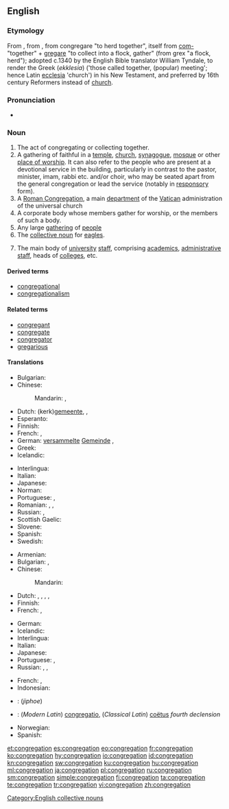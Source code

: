 {{also|congrégâtion}}
==English==

===Etymology===
From {{etyl|fro|en}} {{term|congregacion|lang=fro}}, from {{etyl|la|en}} {{m|la|congregātiō}}, from congregare "to herd together", itself from [[com-]] "together" + [[gregare]] "to collect into a flock, gather" (from grex "a flock, herd"); adopted c.1340 by the English Bible translator William Tyndale, to render the Greek (''ekklesia'') ('those called together, (popular) meeting'; hence Latin [[ecclesia]] 'church') in his New Testament, and preferred by 16th century Reformers instead of [[church]].

===Pronunciation===
* {{rhymes|eɪʃən|lang=en}}

===Noun===
{{en-noun}}
# The act of congregating or collecting together.
# A gathering of faithful in a [[temple]], [[church]], [[synagogue]], [[mosque]] or other [[place of worship]]. It can also refer to the people who are present at a devotional service in the building, particularly in contrast to the pastor, minister, imam, rabbi etc. and/or choir, who may be seated apart from the general congregation or lead the service (notably in [[responsory]] form).
# A [[Roman Congregation]], a main [[department]] of the [[Vatican]] administration of the universal church
# A corporate body whose members gather for worship, or the members of such a body.
# Any large [[gathering]] of [[people]]
# The [[collective noun]] for [[eagle|eagles]].
# {{context|UK|Oxford University|lang=en}} The main body of [[university]] [[staff]], comprising [[academic]]s, [[administrative]] [[staff]], heads of [[college]]s, etc.

====Derived terms====
* [[congregational]]
* [[congregationalism]]

====Related terms====
* [[congregant]]
* [[congregate]]
* [[congregator]]
* [[gregarious]]

====Translations====
{{trans-top|A religious gathering of people in a place of worship; its ordinary audience}}
* Bulgarian: {{t|bg|па́ство|n|sc=Cyrl}}
* Chinese:
*: Mandarin: {{t+|cmn|會眾|sc=Hani}}, {{t|cmn|会众|tr=huìzhōng|sc=Hani}}
* Dutch: (kerk)[[gemeente]], {{t+|nl|congregatie}}, {{t+|nl|kudde}}
* Esperanto: {{t|eo|kongregacio}}
* Finnish: {{t+|fi|seurakunta}}
* French: {{t|fr|assemblée des fidèles|f}}, {{t+|fr|congrégation|f}}
* German: [[versammelt]]e [[Gemeinde]] {{g|f}}, {{t+|de|Gemeinde|f}}
* Greek: {{t+|el|εκκλησίασμα|n}}
* Icelandic: {{t|is|söfnuður|m}}
{{trans-mid}}
* Interlingua: {{t|ia|congregation}}
* Italian: {{t+|it|assemblea}}
* Japanese: {{t+|ja|会衆|tr=かいしゅう, kaishū|sc=Jpan}}
* Norman: {{t|nrf|congrégâtion|f}}
* Portuguese: {{t+|pt|congregação|f}}, {{t+|pt|assembleia}}
* Romanian: {{t+|ro|congregație|f}}, {{t|ro|adunare de fideli}}, {{t|ro|organzație fondată religios|f}}
* Russian: {{t+|ru|па́ства|f}}, {{t+|ru|конгрега́ция|f}}
* Scottish Gaelic: {{t|gd|coitheanal|m}}
* Slovene: {{t|sl|kongregacija|f}}
* Spanish: {{t|es|congregación|f}}
* Swedish: {{t+|sv|församling|c}} {{qualifier|Christianity only}}
{{trans-bottom}}

{{trans-top|A large gathering of people}}
* Armenian: {{t|hy|հավաքույթ}}
* Bulgarian: {{t+|bg|сбор|m}}, {{t+|bg|стру́пване|n}}
* Chinese:
*: Mandarin: {{t+|cmn|人群|tr=rénqún|sc=Hani}}
* Dutch: {{t+|nl|congregatie}}, {{t+|nl|bijeenkomst}}, {{t+|nl|menigte}}, {{t+|nl|samenscholing}}, {{t+|nl|vergadering}}
* Finnish: {{t|fi|väkijoukko}}
* French: {{t+|fr|assemblée|f}}, {{t+|fr|rassemblement|m}}
{{trans-mid}}
* German: {{t+|de|Versammlung|f}}
* Icelandic: {{t+|is|mannsöfnuður|m}}
* Interlingua: {{t|ia|congregation}}
* Italian: {{t+|it|congregazione}}
* Japanese: {{t+|ja|集団|tr=しゅうだん, shūdan|sc=Jpan}}
* Portuguese: {{t+|pt|congregação|f}}, {{t+|pt|assembleia|f}}
* Russian: {{t+|ru|собра́ние|n}}, {{t+|ru|скопле́ние|n}}, {{t+|ru|схо́дка|f}}
{{trans-bottom}}

{{trans-see|Roman Congregation}}

{{checktrans-top}}
* French: {{t-check|fr|congrégation}}, {{t-check|fr|rassemblement}}
* Indonesian: {{t-check|id|kongregasi}}
* {{ttbc|ko}}: {{t-check|ko|집회}} (''jiphoe'')
* {{ttbc|la}}: (''Modern Latin'') [[congregatio]], (''Classical Latin'') [[coëtus]] ''fourth declension''
{{trans-mid}}
* Norwegian: {{t-check|no|menighet}}
* Spanish: {{t-check|es|congregación}}
{{trans-bottom}}

[[Category:English collective nouns]]

[[et:congregation]]
[[es:congregation]]
[[eo:congregation]]
[[fr:congregation]]
[[ko:congregation]]
[[hy:congregation]]
[[io:congregation]]
[[id:congregation]]
[[kn:congregation]]
[[sw:congregation]]
[[ku:congregation]]
[[hu:congregation]]
[[ml:congregation]]
[[ja:congregation]]
[[pl:congregation]]
[[ru:congregation]]
[[sm:congregation]]
[[simple:congregation]]
[[fi:congregation]]
[[ta:congregation]]
[[te:congregation]]
[[tr:congregation]]
[[vi:congregation]]
[[zh:congregation]]